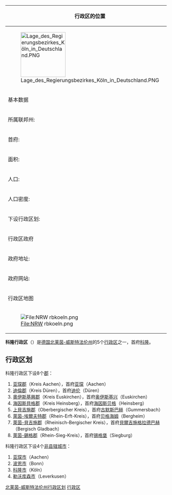 {{noteTA|G1=德国地名|G2=Landkreis|G3=单位}}
{| cellpadding="2" style="float: right; width: 307px; background: #e3e3e3; margin-left: 1em; border-spacing: 1px;"
! colspan="2" | 行政区的位置
|- style="background: #ffffff; text-align: center;"
| colspan="2" style="width: 145px" | [[File:Lage_des_Regierungsbezirkes_Köln_in_Deutschland.PNG|140px]]
|-
! colspan="2" | 基本数据
|- style="background: #ffffff;"
| 所属联邦州: || [[北莱茵-威斯特法伦州|北莱茵-威斯特法伦州]]
|- style="background: #ffffff;"
| 首府: || [[科隆|科隆]]
|- style="background: #ffffff;"
| 面积: || 7364.60平方千米
|- style="background: #ffffff;"
| 人口: || 4,384,669 <small>(2006年12月31日)</small>
|- style="background: #ffffff;"
| 人口密度: || 595人/平方千米
|- style="background: #ffffff;"
| 下设行政区划: || 4个非县辖城市 <br />8个郡<br />总共99个市镇
|-
! colspan="2" | 行政区政府
|- style="background: #ffffff;"
| 政府地址: || <small>Zeughausstraße 2-10<br />50667 Köln</small>
|- style="background: #ffffff;"
| 政府网站: || <small>[http://www.bezreg-koeln.nrw.de/ www.bezreg-koeln.nrw.de] {{Wayback|url=http://www.bezreg-koeln.nrw.de/ |date=20070625012615 }}</small>
|-
! colspan="2" | 行政区地图
|- style="background: #ffffff; text-align: center;"
| colspan="2" | [[File:NRW_rbkoeln.png|File:NRW rbkoeln.png]]
|}

'''科隆行政区'''（{{lang-de|Regierungsbezirk Köln}}）是[[德国|德国]][[北莱茵-威斯特法伦州|北莱茵-威斯特法伦州]]的5个[[行政区_(德国)|行政区]]之一，首府[[科隆|科隆]]。

== 行政区划 ==

科隆行政区下设8个[[郡_(德國)|郡]]：
# [[亚琛县|亚琛郡]]（Kreis Aachen），首府[[亚琛|亚琛]]（Aachen）
# [[迪伦县|迪倫郡]]（Kreis Düren），首府[[迪伦|迪伦]]（Düren）
# [[奥伊斯基兴县|奧伊斯基興郡]]（Kreis Euskirchen），首府[[奥伊斯基兴|奥伊斯基兴]]（Euskirchen）
# [[海因斯贝格县|海因斯貝格郡]]（Kreis Heinsberg），首府[[海因斯贝格|海因斯贝格]]（Heinsberg）
# [[上贝吉施县|上貝吉施郡]]（Oberbergischer Kreis），首府[[古默斯巴赫|古默斯巴赫]]（Gummersbach）
# [[莱茵-埃尔夫特县|萊茵-埃爾夫特郡]]（Rhein-Erft-Kreis），首府[[贝格海姆|贝格海姆]]（Bergheim）
# [[莱茵-贝吉施县|萊茵-貝吉施郡]]（Rheinisch-Bergischer Kreis），首府[[貝爾吉施格拉德巴赫|貝爾吉施格拉德巴赫]]（Bergisch Gladbach）
# [[莱茵-锡格县|萊茵-錫格郡]]（Rhein-Sieg-Kreis），首府[[锡格堡|锡格堡]]（Siegburg）

科隆行政区下设4个[[非县辖城市|非县辖城市]]：
# [[亚琛|亚琛市]]（Aachen）
# [[波恩|波恩市]]（Bonn）
# [[科隆|科隆市]]（Köln）
# [[勒沃库森|勒沃库森市]]（Leverkusen）

{{北莱茵-威斯特法伦州行政区划}}

{{Authority control}}
[[Category:德国行政区|北莱茵-威斯特法伦州行政区划]]
[[Category:北莱茵-威斯特法伦州行政区划|行政区]]